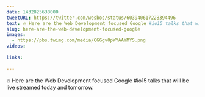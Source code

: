 ```yaml
---
date: 1432825638000
tweetURL: https://twitter.com/wesbos/status/603940617228394496
text: 🔥 Here are the Web Development focused Google #io15 talks that will be live streamed today and tomorrow. 
slug: here-are-the-web-development-focused-google
images:
  - https://pbs.twimg.com/media/CGGgv0pWYAAYMYS.png
videos:
  
links:
  
---
```

🔥 Here are the Web Development focused Google #io15 talks that will be live streamed today and tomorrow.
